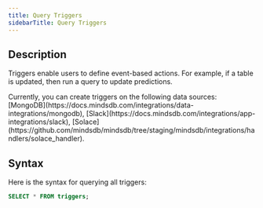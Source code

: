 ```yaml
---
title: Query Triggers
sidebarTitle: Query Triggers
---
```


## Description

Triggers enable users to define event-based actions. For example, if a table is updated, then run a query to update predictions.

<Info>
Currently, you can create triggers on the following data sources: [MongoDB](https://docs.mindsdb.com/integrations/data-integrations/mongodb), [Slack](https://docs.mindsdb.com/integrations/app-integrations/slack), [Solace](https://github.com/mindsdb/mindsdb/tree/staging/mindsdb/integrations/handlers/solace_handler).
</Info>

## Syntax

Here is the syntax for querying all triggers:

```sql
SELECT * FROM triggers;
```
